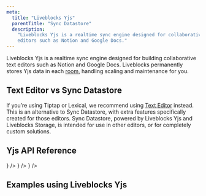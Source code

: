 ```yaml
---
meta:
  title: "Liveblocks Yjs"
  parentTitle: "Sync Datastore"
  description:
    "Liveblocks Yjs is a realtime sync engine designed for collaborative text
    editors such as Notion and Google Docs."
---
```


Liveblocks Yjs is a realtime sync engine designed for building collaborative
text editors such as Notion and Google Docs. Liveblocks permanently stores Yjs
data in each [room](/docs/concepts/how-liveblocks-works#Rooms), handling scaling
and maintenance for you.

## Text Editor vs Sync Datastore

If you’re using Tiptap or Lexical, we recommend using
[Text Editor](/docs/ready-made-features/text-editor) instead. This is an
alternative to Sync Datastore, with extra features specifically created for
those editors. Sync Datastore, powered by Liveblocks Yjs and Liveblocks Storage,
is intended for use in other editors, or for completely custom solutions.

## Yjs API Reference

<ListGrid columns={2}>
  <DocsCard
    type="technology"
    title="Yjs"
    href="/docs/api-reference/liveblocks-yjs"
    description="@liveblocks/yjs"
    visual={<DocsYjsIcon className="fill-product-icon-brand h-auto w-6" />}
  />
  <DocsCard
    type="technology"
    title="REST API functions"
    href="/docs/api-reference/liveblocks-node#Yjs"
    description="@liveblocks/node"
    visual={<DocsApiIcon />}
  />
  <DocsCard
    type="technology"
    title="REST API"
    href="/docs/api-reference/rest-api-endpoints#Yjs"
    description="HTTP endpoints"
    visual={<DocsApiIcon />}
  />
</ListGrid>

## Examples using Liveblocks Yjs

<ListGrid columns={2}>
  <ExampleCard
    example={{
      title: "Collaborative Text Editor (Slate)",
      slug: "collaborative-text-editor/nextjs-yjs-slate",
      image: "/images/examples/thumbnails/text-editor.jpg",
    }}
    technologies={["nextjs"]}
    openInNewWindow
  />
  <ExampleCard
    example={{
      title: "Collaborative Text Editor (Quill)",
      slug: "collaborative-text-editor/nextjs-yjs-quill",
      image: "/images/examples/thumbnails/text-editor.jpg",
    }}
    technologies={["nextjs"]}
    openInNewWindow
  />
  <ExampleCard
    example={{
      title: "Collaborative Code Editor",
      slug: "collaborative-code-editor",
      image: "/images/examples/thumbnails/code-editor.jpg",
      advanced: true,
    }}
    technologies={["nextjs"]}
    openInNewWindow
  />
</ListGrid>
